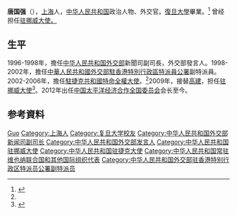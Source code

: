 {{Otheruses|唐国强|other=同名男演员}}
'''唐国强'''（{{bd|1951年|6月|||}}），[[上海|上海]]人，[[中华人民共和国|中华人民共和国]]政治人物、外交官。[[復旦大學|復旦大學]]畢業。<ref name="cntv">{{cite web | url=http://news.cntv.cn/special/qwzb/wjb/20100409/102283.shtml | title=外交部歷任新聞發言人簡歷 1996—1998 唐國強 | date=2010年4月9日 | accessdate=2014年4月27日 | archive-date=2018年9月24日 | archive-url=https://web.archive.org/web/20180924185838/http://news.cntv.cn/special/qwzb/wjb/20100409/102283.shtml | dead-url=no }}</ref> 曾经担任[[中国驻挪威大使列表|驻挪威大使。]]

== 生平 ==
1996-1998年，擔任[[中华人民共和国外交部|中华人民共和国外交部]]新聞司副司長，外交部發言人。1998-2002年，擔任[[中華人民共和國外交部駐香港特別行政區特派員公署|中華人民共和國外交部駐香港特別行政區特派員公署]]副特派員。2002-2006年，擔任[[中國駐捷克大使列表|駐捷克共和國特命全權大使]]。<ref name="cntv"/>2009年，接替[[高建_(外交官)|高建]]，担任[[中国驻挪威大使列表|驻挪威大使]]<ref>{{cite web|author=中华人民共和国外交部|title=中国驻挪威历任大使|url=http://www.mfa.gov.cn/chn/pds/ziliao/wjrw/2167/2172/t9258.htm|publisher=中华人民共和国外交部|accessdate=2012-03-07}}</ref>。2012年出任[[中国太平洋经济合作全国委员会|中国太平洋经济合作全国委员会]]会长至今。

== 参考資料 ==
{{Reflist}}

{{start box}}
{{s-dip}}
{{succession box|[[李長和|李長和]]|[[霍玉珍|霍玉珍]]|[[中國駐捷克大使列表|中華人民共和國駐捷克大使]]|2002年6月－2006年5月}}
{{succession box|[[高建_(外交官)|高建]]|[[赵军_(外交官)|赵军]]|[[中国驻挪威大使列表|中华人民共和国驻挪威大使]]|2009年9月－2012年5月}}
{{end box}}
{{中华人民共和国外交部发言人}}
{{中國駐捷克大使}}
{{Authority control}}
{{中国政治人物小作品}}

{{DEFAULTSORT:Tang唐}}
[[Category:唐姓|Guo]]
[[Category:上海人|Category:上海人]]
[[Category:复旦大学校友|Category:复旦大学校友]]
[[Category:中华人民共和国外交部新闻司副司长|Category:中华人民共和国外交部新闻司副司长]]
[[Category:中华人民共和国外交部发言人|Category:中华人民共和国外交部发言人]]
[[Category:中华人民共和国驻挪威大使|Category:中华人民共和国驻挪威大使]]
[[Category:中华人民共和国驻捷克大使|Category:中华人民共和国驻捷克大使]]
[[Category:中华人民共和国常驻维也纳联合国和其他国际组织代表|Category:中华人民共和国常驻维也纳联合国和其他国际组织代表]]
[[Category:中华人民共和国外交部驻香港特别行政区特派员公署副特派员|Category:中华人民共和国外交部驻香港特别行政区特派员公署副特派员]]